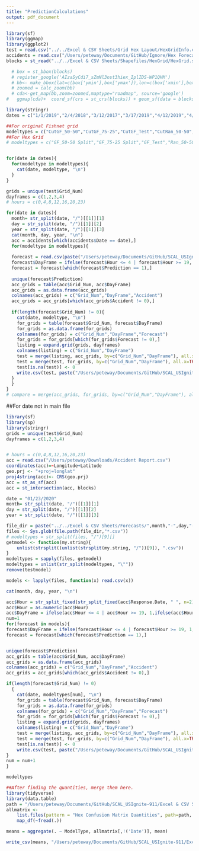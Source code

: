 ```yaml
---
title: "PredictionCalculations"
output: pdf_document
---
```

```r
library(sf)
library(ggmap)
library(ggplot2)
test = read.csv("../../Excel & CSV Sheets/Grid Hex Layout/HexGridInfo.csv")
accidents = read.csv("/Users/peteway/Documents/GitHub/Ignore/Hex Forecast Accidents.csv")
blocks = st_read("../../Excel & CSV Sheets/Shapefiles/HexGrid/HexGrid.shp")

  # box = st_bbox(blocks)
  # register_google('AIzaSyCdi7_sZmNl3ost3hiex_IplIDS-WP1QHM')
  # bb<- make_bbox(lat=c(box['ymin'],box['ymax']),lon=c(box['xmin'],box['xmax']), f=0.05)
  # zoomed = calc_zoom(bb)
  # cda<-get_map(bb,zoom=zoomed,maptype="roadmap", source='google')
#   ggmap(cda)+  coord_sf(crs = st_crs(blocks)) + geom_sf(data = blocks,color = 'black', fill='NA', inherit.aes = FALSE)
```


```r
library(stringr)
dates = c("1/1/2019","2/4/2018","3/12/2017","3/17/2019","4/12/2019","4/22/2018","5/11/2019","5/16/2017","7/9/2017","8/16/2018")

##For original Fishnet grid
modeltypes = c("CutGF_50-50","CutGF_75-25","CutGF_Test","CutRan_50-50","CutRan_75-25","CutRan_Test","FullGF_50-50","FullGF_75-25","FullGF_Test","FullRan_50-50", "FullRan_75-25","FullRan_Test","Spatial_50-50","Spatial_75-25","Spatial_Test","Temporal_50-50","Temporal_75-25","Temporal_Test")
##For Hex Grid
# modeltypes = c("GF_50-50 Split","GF_75-25 Split","GF_Test","Ran_50-50 Split", "Ran_75-25 Split", "Ran_Test")


for(date in dates){
  for(modeltype in modeltypes){
    cat(date, modeltype, "\n")
  }
}

grids = unique(test$Grid_Num)
dayframes = c(1,2,3,4)
# hours = c(0,4,8,12,16,20,23)

for(date in dates){
  month= str_split(date, "/")[[1]][1]
  day = str_split(date, "/")[[1]][2]
  year = str_split(date, "/")[[1]][3]
  cat(month, day, year, "\n")
  acc = accidents[which(accidents$Date == date),]
  for(modeltype in modeltypes){
    
  forecast = read.csv(paste("/Users/peteway/Documents/GitHub/SCAL_USIgnite-911/Excel & CSV Sheets/Forecasts/",month,"-",day,"-",year,"/Hex/Forecast/",modeltype,"_Forecast.csv", sep=""))
  forecast$DayFrame = ifelse(forecast$Hour <= 4 | forecast$Hour >= 19, 1,ifelse(forecast$Hour <= 9 & forecast$Hour >= 5,2, ifelse(forecast$Hour <= 13 & forecast$Hour >= 10,3, 4 ) ) )
  forecast = forecast[which(forecast$Prediction == 1),]
  
  unique(forecast$Prediction)
  acc_grids = table(acc$Grid_Num, acc$DayFrame)
  acc_grids = as.data.frame(acc_grids)
  colnames(acc_grids) = c("Grid_Num","DayFrame","Accident")
  acc_grids = acc_grids[which(acc_grids$Accident != 0),]
  
  if(length(forecast$Grid_Num) != 0){
    cat(date, modeltype, "\n")
    for_grids = table(forecast$Grid_Num, forecast$DayFrame)
    for_grids = as.data.frame(for_grids)
    colnames(for_grids) = c("Grid_Num","DayFrame","Forecast")
    for_grids = for_grids[which(for_grids$Forecast != 0),]
    listing = expand.grid(grids, dayframes)
    colnames(listing) = c("Grid_Num","DayFrame")
    test = merge(listing, acc_grids, by=c("Grid_Num","DayFrame"), all.x=TRUE)
    test = merge(test, for_grids, by=c("Grid_Num","DayFrame"), all.x=TRUE )
    test[is.na(test)] <- 0
    write.csv(test, paste("/Users/peteway/Documents/GitHub/SCAL_USIgnite-911/Excel & CSV Sheets/Forecasts/",month,"-",day,"-",year,"/Hex/TestingforPredictions/",modeltype,".csv", sep=""))
  }
  }
}
# compare = merge(acc_grids, for_grids, by=c("Grid_Num","DayFrame"), all.x = TRUE)
```

##For date not in main file 
```r
library(sf)
library(sp)
library(stringr)
grids = unique(test$Grid_Num)
dayframes = c(1,2,3,4)


# hours = c(0,4,8,12,16,20,23)
acc = read.csv("/Users/peteway/Downloads/Accident Report.csv")
coordinates(acc)=~Longitude+Latitude
geo.prj <- "+proj=longlat"
proj4string(acc)<- CRS(geo.prj)
acc = st_as_sf(acc)
acc = st_intersection(acc, blocks)

date = "01/23/2020"
month= str_split(date, "/")[[1]][1]
day = str_split(date, "/")[[1]][2]
year = str_split(date, "/")[[1]][3]

file_dir = paste("../../Excel & CSV Sheets/Forecasts/",month,"-",day,"-",year,"/Hex/Forecast/", sep="")
files <- Sys.glob(file.path(file_dir,"*.csv"))
# modeltypes = str_split(files, "/")[9][]
getmodel <- function(my.string){
    unlist(strsplit((unlist(strsplit(my.string, "/"))[9]), ".csv"))
}
modeltypes = sapply(files, getmodel)
modeltypes = unlist(str_split(modeltypes, "\""))
remove(testmodel)

models <- lapply(files, function(x) read.csv(x))

cat(month, day, year, "\n")

acc$Hour = str_split_fixed(str_split_fixed(acc$Response.Date, " ", n=2)[,2], ":", n=2)[,1]
acc$Hour = as.numeric(acc$Hour)
acc$DayFrame = ifelse(acc$Hour <= 4 | acc$Hour >= 19, 1,ifelse(acc$Hour <= 9 & acc$Hour >= 5,2, ifelse(acc$Hour <= 13 & acc$Hour >= 10,3, 4 ) ) )
num=1
for(forecast in models){
forecast$DayFrame = ifelse(forecast$Hour <= 4 | forecast$Hour >= 19, 1,ifelse(forecast$Hour <= 9 & forecast$Hour >= 5,2, ifelse(forecast$Hour <= 13 & forecast$Hour >= 10,3, 4 ) ) )
forecast = forecast[which(forecast$Prediction == 1),]


unique(forecast$Prediction)
acc_grids = table(acc$Grid_Num, acc$DayFrame)
acc_grids = as.data.frame(acc_grids)
colnames(acc_grids) = c("Grid_Num","DayFrame","Accident")
acc_grids = acc_grids[which(acc_grids$Accident != 0),]

if(length(forecast$Grid_Num) != 0)
  {
    cat(date, modeltypes[num], "\n")
    for_grids = table(forecast$Grid_Num, forecast$DayFrame)
    for_grids = as.data.frame(for_grids)
    colnames(for_grids) = c("Grid_Num","DayFrame","Forecast")
    for_grids = for_grids[which(for_grids$Forecast != 0),]
    listing = expand.grid(grids, dayframes)
    colnames(listing) = c("Grid_Num","DayFrame")
    test = merge(listing, acc_grids, by=c("Grid_Num","DayFrame"), all.x=TRUE)
    test = merge(test, for_grids, by=c("Grid_Num","DayFrame"), all.x=TRUE )
    test[is.na(test)] <- 0
    write.csv(test, paste("/Users/peteway/Documents/GitHub/SCAL_USIgnite-911/Excel & CSV Sheets/Forecasts/",month,"-",day,"-",year,"/Hex/TestingforPredictions/",modeltypes[num],".csv", sep=""))
}
num = num+1
}

modeltypes

```





```r
##After finding the quantities, merge them here. 
library(tidyverse)
library(data.table)
path = "/Users/peteway/Documents/GitHub/SCAL_USIgnite-911/Excel & CSV Sheets/Forecasts/"
allmatrix <- 
    list.files(pattern = "Hex Confusion Matrix Quantities", path=path, recursive = TRUE) %>% 
    map_df(~fread(.))

means = aggregate(. ~ ModelType, allmatrix[,!('Date')], mean)

write_csv(means, "/Users/peteway/Documents/GitHub/SCAL_USIgnite-911/Excel & CSV Sheets/Forecasts/AveragePerformanceforHex.csv")
```

```r

```

